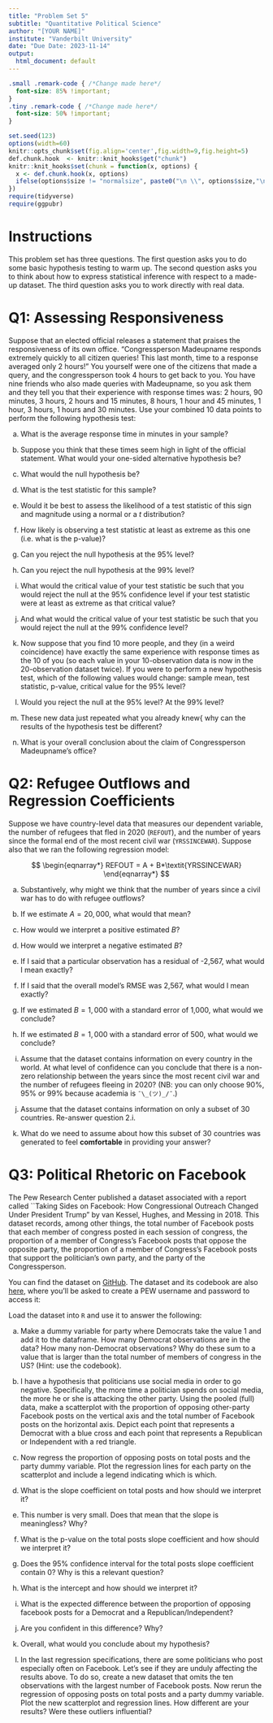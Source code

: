 ```yaml
---
title: "Problem Set 5"
subtitle: "Quantitative Political Science"
author: "[YOUR NAME]"
institute: "Vanderbilt University"
date: "Due Date: 2023-11-14"
output:
  html_document: default
---
```


```css
.small .remark-code { /*Change made here*/
  font-size: 85% !important;
}
.tiny .remark-code { /*Change made here*/
  font-size: 50% !important;
}
```

```r
set.seed(123)
options(width=60)
knitr::opts_chunk$set(fig.align='center',fig.width=9,fig.height=5)
def.chunk.hook  <- knitr::knit_hooks$get("chunk")
knitr::knit_hooks$set(chunk = function(x, options) {
  x <- def.chunk.hook(x, options)
  ifelse(options$size != "normalsize", paste0("\n \\", options$size,"\n\n", x, "\n\n \\normalsize"), x)
})
require(tidyverse)
require(ggpubr)
```

# Instructions

This problem set has three questions. The first question asks you to do some basic hypothesis testing to warm up. The second question asks you to think about how to express statistical inference with respect to a made-up dataset. The third question asks you to work directly with real data.

# Q1: Assessing Responsiveness

Suppose that an elected official releases a statement that praises the responsiveness of its own office. "Congressperson Madeupname responds extremely quickly to all citizen queries! This last month, time to a response averaged only 2 hours!" You yourself were one of the citizens that made a query, and the congressperson took 4 hours to get back to you. You have nine friends who also made queries with Madeupname, so you ask them and they tell you that their experience with response times was: 2 hours, 90 minutes, 3 hours, 2 hours and 15 minutes, 8 hours, 1 hour and 45 minutes, 1 hour, 3 hours, 1 hours and 30 minutes. Use your combined 10 data points to perform the following hypothesis test:

a. What is the average response time in minutes in your sample?

b. Suppose you think that these times seem high in light of the official statement. What would your one-sided alternative hypothesis be?

c. What would the null hypothesis be?

d. What is the test statistic for this sample?

e. Would it be best to assess the likelihood of a test statistic of this sign and magnitude using a normal or a $t$ distribution?

f. How likely is observing a test statistic at least as extreme as this one (i.e. what is the p-value)?

g. Can you reject the null hypothesis at the 95% level?

h. Can you reject the null hypothesis at the 99% level?

i. What would the critical value of your test statistic be such that you would reject the null at the 95% confidence level if your test statistic were at least as extreme as that critical value?

j. And what would the critical value of your test statistic be such that you would reject the null at the 99% confidence level?

k. Now suppose that you find 10 more people, and they (in a weird coincidence) have exactly the same experience with response times as the 10 of you (so each value in your 10-observation data is now in the 20-observation dataset twice). If you were to perform a new hypothesis test, which of the following values would change: sample mean, test statistic, p-value, critical value for the 95% level?

l. Would you reject the null at the 95% level? At the 99% level?

m. These new data just repeated what you already knew{ why can the results of the hypothesis test be different?

n. What is your overall conclusion about the claim of Congressperson Madeupname's office?


# Q2: Refugee Outflows and Regression Coefficients

Suppose we have country-level data that measures our dependent variable, the number of refugees that fled in 2020 (`REFOUT`), and the number of years since the formal end of the most recent civil war (`YRSSINCEWAR`).  Suppose also that we ran the following regression model:

$$
\begin{eqnarray*}
REFOUT = A + B*\textit{YRSSINCEWAR}
\end{eqnarray*}
$$

a. Substantively, why might we think that the number of years since a civil war has to do with refugee outflows?

b. If we estimate $A = 20,000$, what would that mean?

c. How would we interpret a positive estimated $B$?

d. How would we interpret a negative estimated $B$?

e. If I said that a particular observation has a residual of -2,567, what would I mean exactly?

f. If I said that the overall model's RMSE was 2,567, what would I mean exactly?

g. If we estimated $B = 1,000$ with a standard error of 1,000, what would we conclude?

h. If we estimated $B = 1,000$ with a standard error of 500, what would we conclude?

i. Assume that the dataset contains information on every country in the world. At what level of confidence can you conclude that there is a non-zero relationship between the years since the most recent civil war and the number of refugees fleeing in 2020? (NB: you can only choose 90%, 95% or 99% because academia is `¯\_(ツ)_/¯`.)

j. Assume that the dataset contains information on only a subset of 30 countries. Re-answer question 2.i.

k. What do we need to assume about how this subset of 30 countries was generated to feel **comfortable** in providing your answer?


# Q3: Political Rhetoric on Facebook

The Pew Research Center published a dataset associated with a report called ``Taking Sides on Facebook: How Congressional Outreach Changed Under President Trump" by van Kessel, Hughes, and Messing in 2018.  This dataset records, among other things, the total number of Facebook posts that each member of congress posted in each session of congress, the proportion of a member of Congress's Facebook posts that oppose the opposite party, the proportion of a member of Congress's Facebook posts that support the politician's own party, and the party of the Congressperson.

You can find the dataset on [GitHub]().  The dataset and its codebook are also [here](https://www.pewresearch.org/politics/dataset/congressional-rhetoric-on-facebook-2015-2017-estimated-support-opposition-and-local-topics/), where you'll be asked to create a PEW username and password to access it:

Load the dataset into `R` and use it to answer the following:

a. Make a dummy variable for party where Democrats take the value $1$ and add it to the dataframe.  How many Democrat observations are in the data? How many non-Democrat observations?  Why do these sum to a value that is larger than the total number of members of congress in the US? (Hint: use the codebook).

b. I have a hypothesis that politicians use social media in order to go negative.  Specifically, the more time a politician spends on social media, the more he or she is attacking the other party.  Using the pooled (full) data, make a scatterplot with the proportion of opposing other-party Facebook posts on the vertical axis and the total number of Facebook posts on the horizontal axis.  Depict each point that represents a Democrat with a blue cross and each point that represents a Republican or Independent with a red triangle.

c. Now regress the proportion of opposing posts on total posts and the party dummy variable.  Plot the regression lines for each party on the scatterplot and include a legend indicating which is which.

d. What is the slope coefficient on total posts and how should we interpret it?

e. This number is very small.  Does that mean that the slope is meaningless?  Why?

f. What is the p-value on the total posts slope coefficient and how should we interpret it?

g. Does the 95\% confidence interval for the total posts slope coefficient contain 0?  Why is this a relevant question?

h. What is the intercept and how should we interpret it?

i. What is the expected difference between the proportion of opposing facebook posts for a Democrat and a Republican/Independent?

j. Are you confident in this difference?  Why?

k. Overall, what would you conclude about my hypothesis?

l. In the last regression specifications, there are some politicians who post especially often on Facebook.  Let's see if they are unduly affecting the results above. To do so, create a new dataset that omits the ten observations with the largest number of Facebook posts.  Now rerun the regression of opposing posts on total posts and a party dummy variable.  Plot the new scatterplot and regression lines.  How different are your results?  Were these outliers influential?
